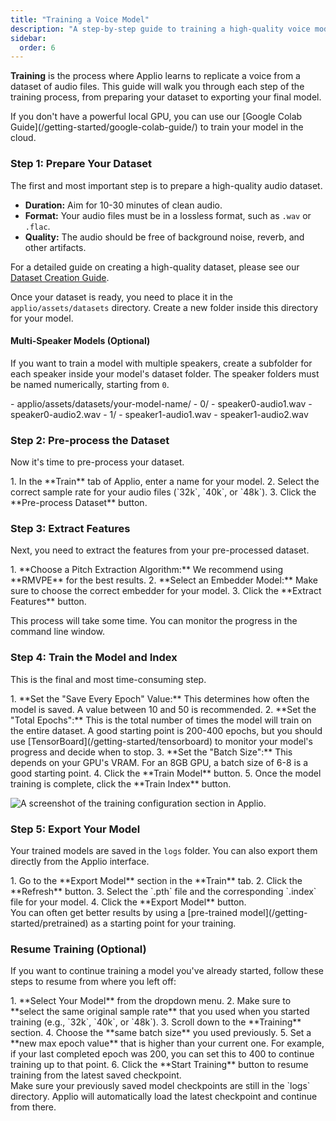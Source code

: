 ```yaml
---
title: "Training a Voice Model"
description: "A step-by-step guide to training a high-quality voice model in Applio."
sidebar:
  order: 6
---
```



**Training** is the process where Applio learns to replicate a voice from a dataset of audio files. This guide will walk you through each step of the training process, from preparing your dataset to exporting your final model.

<Aside type="note">
  If you don't have a powerful local GPU, you can use our [Google Colab Guide](/getting-started/google-colab-guide/) to train your model in the cloud.
</Aside>

### Step 1: Prepare Your Dataset

The first and most important step is to prepare a high-quality audio dataset.

-   **Duration:** Aim for 10-30 minutes of clean audio.
-   **Format:** Your audio files must be in a lossless format, such as `.wav` or `.flac`.
-   **Quality:** The audio should be free of background noise, reverb, and other artifacts.

For a detailed guide on creating a high-quality dataset, please see our [Dataset Creation Guide](/guides/how-create-datasets/).

Once your dataset is ready, you need to place it in the `applio/assets/datasets` directory. Create a new folder inside this directory for your model.

#### Multi-Speaker Models (Optional)

If you want to train a model with multiple speakers, create a subfolder for each speaker inside your model's dataset folder. The speaker folders must be named numerically, starting from `0`.

<FileTree>
- applio/assets/datasets/your-model-name/
  - 0/
    - speaker0-audio1.wav
    - speaker0-audio2.wav
  - 1/
    - speaker1-audio1.wav
    - speaker1-audio2.wav
</FileTree>

### Step 2: Pre-process the Dataset

Now it's time to pre-process your dataset.

<Steps>
1.  In the **Train** tab of Applio, enter a name for your model.
2.  Select the correct sample rate for your audio files (`32k`, `40k`, or `48k`).
3.  Click the **Pre-process Dataset** button.
</Steps>

### Step 3: Extract Features

Next, you need to extract the features from your pre-processed dataset.

<Steps>
1.  **Choose a Pitch Extraction Algorithm:** We recommend using **RMVPE** for the best results.
2.  **Select an Embedder Model:** Make sure to choose the correct embedder for your model.
3.  Click the **Extract Features** button.
</Steps>

This process will take some time. You can monitor the progress in the command line window.

### Step 4: Train the Model and Index

This is the final and most time-consuming step.

<Steps>
1.  **Set the "Save Every Epoch" Value:** This determines how often the model is saved. A value between 10 and 50 is recommended.
2.  **Set the "Total Epochs":** This is the total number of times the model will train on the entire dataset. A good starting point is 200-400 epochs, but you should use [TensorBoard](/getting-started/tensorboard) to monitor your model's progress and decide when to stop.
3.  **Set the "Batch Size":** This depends on your GPU's VRAM. For an 8GB GPU, a batch size of 6-8 is a good starting point.
4.  Click the **Train Model** button.
5.  Once the model training is complete, click the **Train Index** button.
</Steps>

![A screenshot of the training configuration section in Applio.](/images/training.png)

### Step 5: Export Your Model

Your trained models are saved in the `logs` folder. You can also export them directly from the Applio interface.

<Steps>
1.  Go to the **Export Model** section in the **Train** tab.
2.  Click the **Refresh** button.
3.  Select the `.pth` file and the corresponding `.index` file for your model.
4.  Click the **Export Model** button.
</Steps>

<Aside type="tip">
  You can often get better results by using a [pre-trained model](/getting-started/pretrained) as a starting point for your training.
</Aside>

### Resume Training (Optional)

If you want to continue training a model you've already started, follow these steps to resume from where you left off:

<Steps>
1.  **Select Your Model** from the dropdown menu.
2.  Make sure to **select the same original sample rate** that you used when you started training (e.g., `32k`, `40k`, or `48k`).
3.  Scroll down to the **Training** section.
4.  Choose the **same batch size** you used previously.
5.  Set a **new max epoch value** that is higher than your current one. For example, if your last completed epoch was 200, you can set this to 400 to continue training up to that point.
6.  Click the **Start Training** button to resume training from the latest saved checkpoint.
</Steps>

<Aside type="note">
  Make sure your previously saved model checkpoints are still in the `logs` directory. Applio will automatically load the latest checkpoint and continue from there.
</Aside>

